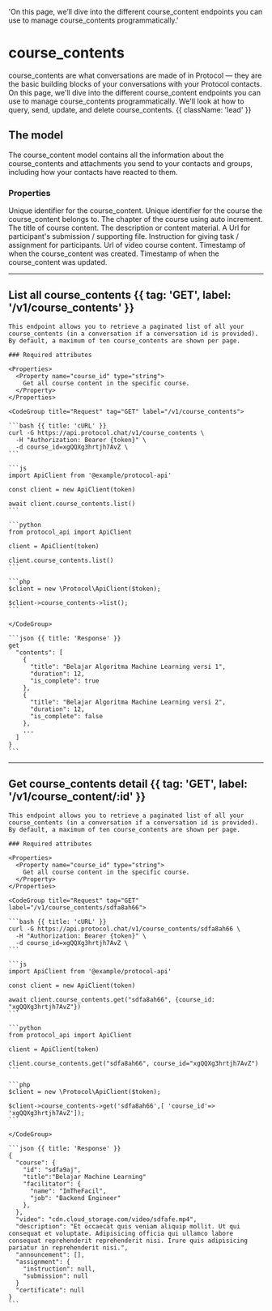   'On this page, we’ll dive into the different course_content endpoints you can use to manage course_contents programmatically.'

# course_contents

course_contents are what conversations are made of in Protocol — they are the basic building blocks of your conversations with your Protocol contacts. On this page, we'll dive into the different course_content endpoints you can use to manage course_contents programmatically. We'll look at how to query, send, update, and delete course_contents. {{ className: 'lead' }}

## The  model

The course_content model contains all the information about the course_contents and attachments you send to your contacts and groups, including how your contacts have reacted to them.

### Properties

<Properties>
  <Property name="id" type="string">
    Unique identifier for the course_content.
  </Property>
  <Property name="course_id" type="string">
    Unique identifier for the course the course_content belongs to.
  </Property>
  <Property name="chapter" type="integer_auto_increment">
    The chapter of the course using auto increment.
  </Property>
  <Property name="title" type="string">
    The title of course content.
  </Property>
  <Property name="description" type="string">
    The description or content material.
  </Property>
  <Property name="source" type="string">
    A Url for participant's submission / supporting file.
  </Property>
  <Property name="task_instruction" type="string">
    Instruction for giving task / assignment for participants.
  </Property>
    <Property name="video" type="string">
    Url of video course content.
  </Property>
  <Property name="created_at" type="timestamp">
    Timestamp of when the course_content was created.
  </Property>
  <Property name="updated_at" type="timestamp">
    Timestamp of when the course_content was updated.
  </Property>
</Properties>

---

## List all course_contents {{ tag: 'GET', label: '/v1/course_contents' }}

<Row>
  <Col>

    This endpoint allows you to retrieve a paginated list of all your course_contents (in a conversation if a conversation id is provided). By default, a maximum of ten course_contents are shown per page.

    ### Required attributes

    <Properties>
      <Property name="course_id" type="string">
        Get all course content in the specific course.
      </Property>
    </Properties>

  </Col>
  <Col sticky>

    <CodeGroup title="Request" tag="GET" label="/v1/course_contents">

    ```bash {{ title: 'cURL' }}
    curl -G https://api.protocol.chat/v1/course_contents \
      -H "Authorization: Bearer {token}" \
      -d course_id=xgQQXg3hrtjh7AvZ \
    ```

    ```js
    import ApiClient from '@example/protocol-api'

    const client = new ApiClient(token)

    await client.course_contents.list()
    ```

    ```python
    from protocol_api import ApiClient

    client = ApiClient(token)

    client.course_contents.list()
    ```

    ```php
    $client = new \Protocol\ApiClient($token);

    $client->course_contents->list();
    ```

    </CodeGroup>

    ```json {{ title: 'Response' }}
    get
      "contents": [
        { 
          "title": "Belajar Algoritma Machine Learning versi 1",
          "duration": 12,
          "is_complete": true
        },
        { 
          "title": "Belajar Algoritma Machine Learning versi 2",
          "duration": 12,
          "is_complete": false
        },
        ...
      ]
    }
    ```

  </Col>
</Row>

---

## Get course_contents detail {{ tag: 'GET', label: '/v1/course_content/:id' }}

<Row>
  <Col>

    This endpoint allows you to retrieve a paginated list of all your course_contents (in a conversation if a conversation id is provided). By default, a maximum of ten course_contents are shown per page.

    ### Required attributes

    <Properties>
      <Property name="course_id" type="string">
        Get all course content in the specific course.
      </Property>
    </Properties>

  </Col>
  <Col sticky>

    <CodeGroup title="Request" tag="GET" label="/v1/course_contents/sdfa8ah66">

    ```bash {{ title: 'cURL' }}
    curl -G https://api.protocol.chat/v1/course_contents/sdfa8ah66 \
      -H "Authorization: Bearer {token}" \
      -d course_id=xgQQXg3hrtjh7AvZ \ 
    ```      

    ```js
    import ApiClient from '@example/protocol-api'

    const client = new ApiClient(token)

    await client.course_contents.get("sdfa8ah66", {course_id: "xgQQXg3hrtjh7AvZ"})
    ```

    ```python
    from protocol_api import ApiClient

    client = ApiClient(token)

    client.course_contents.get("sdfa8ah66", course_id="xgQQXg3hrtjh7AvZ")
    ```

    ```php
    $client = new \Protocol\ApiClient($token);

    $client->course_contents->get('sdfa8ah66',[ 'course_id'=> 'xgQQXg3hrtjh7AvZ']);
    ```

    </CodeGroup>

    ```json {{ title: 'Response' }}
    {
      "course": {
        "id": "sdfa9aj",
        "title":"Belajar Machine Learning"
        "facilitator": {
          "name": "ImTheFacil",
          "job": "Backend Engineer"
        },
      },
      "video": "cdn.cloud_storage.com/video/sdfafe.mp4",
      "description": "Et occaecat quis veniam aliquip mollit. Ut qui consequat et voluptate. Adipisicing officia qui ullamco labore consequat reprehenderit reprehenderit nisi. Irure quis adipisicing pariatur in reprehenderit nisi.",
      "announcement": [],
      "assignment": {
        "instruction": null,
        "submission": null
      }
      "certificate": null
    }
    ```

  </Col>
</Row>

